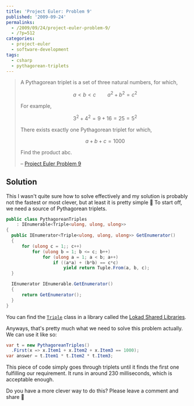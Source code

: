---
title: 'Project Euler: Problem 9'
published: '2009-09-24'
permalinks:
  - /2009/09/24/project-euler-problem-9/
  - /?p=512
categories:
  - project-euler
  - software-development
tags:
  - csharp
  - pythagorean-triplets
---

> A Pythagorean triplet is a set of three natural numbers, for which,
>
> $$
> a < b < c \qquad a^2 + b^2 = c^2
> $$
>
> For example,
>
> $$
> 3^2 + 4^2 = 9 + 16 = 25 = 5^2
> $$
>
> There exists exactly one Pythagorean triplet for which,
>
> $$
> a + b + c = 1000
> $$
>
> Find the product abc.
>
> – [Project Euler Problem 9](https://projecteuler.net/problem=9)

## Solution

This I wasn't quite sure how to solve effectively and my solution is probably not the fastest or most clever, but at least it is pretty simple 🙂 To start off, we need a source of Pythagorean triplets.

```csharp
public class PythagoreanTriples
    : IEnumerable<Triple<ulong, ulong, ulong>>
{
  public IEnumerator<Triple<ulong, ulong, ulong>> GetEnumerator()
  {
      for (ulong c = 1;; c++)
          for (ulong b = 1; b <= c; b++)
              for (ulong a = 1; a < b; a++)
                  if ((a*a) + (b*b) == c*c)
                      yield return Tuple.From(a, b, c);
  }

  IEnumerator IEnumerable.GetEnumerator()
  {
      return GetEnumerator();
  }
}
```

You can find the [`Triple`](https://abdullin.com/journal/2008/9/30/using-tuples-in-c-functions-and-dictionaries.html) class in a library called the [Lokad Shared Libraries](https://abdullin.com/shared-libraries/).

Anyways, that's pretty much what we need to solve this problem actually. We can use it like so:

```csharp
var t = new PythagoreanTriples()
  .First(x => x.Item1 + x.Item2 + x.Item3 == 1000);
var answer = t.Item1 * t.Item2 * t.Item3;
```

This piece of code simply goes through triplets until it finds the first one fulfilling our requirement. It runs in around 230 milliseconds, which is acceptable enough.

Do you have a more clever way to do this? Please leave a comment and share 🙂
